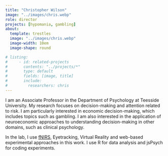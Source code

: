 ```yaml
---
title: "Christopher Wilson"
image: "../images/chris.webp"
role: director
projects: [hypomania, gambling]
about: 
  template: trestles
  image: "../images/chris.webp"
  image-width: 10em
  image-shape: round

# listing:
#     - id: related-projects
#       contents: "../projects/*"
#       type: default
#       fields: [image, title]
#       include:
#         researchers: chris
---
```


::: {#hero-heading}
I am an Associate Professor in the Department of Psychology at Teesside University. My research focuses on decision-making and attention related to risk. I am particularly interested in economic decision-making, which includes topics such as gambling. I am also interested in the application of neuroeconomic approaches to understanding decision-making in other domains, such as clinical psychology.

In the lab, I use [fNIRS](/tools/fnirs.qmd), Eyetracking, Virtual Reality and web-based experimental approaches in this work. I use R for data analysis and 
jsPsych for coding experiments. 

:::



